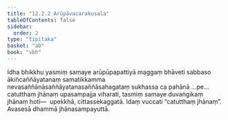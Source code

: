 ```yaml
---
title: "12.2.2 Arūpāvacarakusala"
tableOfContents: false
sidebar:
  order: 2
type: "tipitaka"
basket: "ab"
book: "vbh"
---
```



<DynamicBreadcrumb />

<Division number="626" book="vbh" bookNo="30" page="276">

<Paragraph number="1880" book="vbh">
Idha bhikkhu yasmiṃ samaye arūpūpapattiyā maggaṃ bhāveti sabbaso ākiñcaññāyatanaṃ samatikkamma nevasaññānāsaññāyatanasaññāsahagataṃ sukhassa ca pahānā …pe…  catutthaṃ jhānaṃ upasampajja viharati, tasmiṃ samaye duvaṅgikaṃ jhānaṃ hoti—  upekkhā, cittassekaggatā. Idaṃ vuccati “catutthaṃ jhānaṃ”. Avasesā dhammā jhānasampayuttā.
</Paragraph>
</Division>